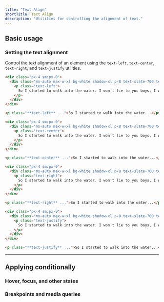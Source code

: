 ```yaml
---
title: "Text Align"
shortTitle: Text Align
description: "Utilities for controlling the alignment of text."
---
```




## Basic usage

### Setting the text alignment

Control the text alignment of an element using the `text-left`, `text-center`, `text-right`, and `text-justify` utilities.

```html {{ mode: 'example', p: 'none' }}
<div class="px-4 sm:px-0">
  <div class="mx-auto max-w-xl bg-white shadow-xl p-8 text-slate-700 text-sm leading-6 sm:text-base sm:leading-7 dark:bg-slate-800 dark:text-slate-400">
    <p class="text-left">
      So I started to walk into the water. I won't lie to you boys, I was terrified. But I pressed on, and as I made my way past the breakers a strange calm came over me. I don't know if it was divine intervention or the kinship of all living things but I tell you Jerry at that moment, I <em>was</em> a marine biologist.
    </p>
  </div>
</div>
```

```html
<p class="**text-left** ...">So I started to walk into the water...</p>
```

```html {{ mode: 'example', p: 'none' }}
<div class="px-4 sm:px-0">
  <div class="mx-auto max-w-xl bg-white shadow-xl p-8 text-slate-700 text-sm leading-6 sm:text-base sm:leading-7 dark:bg-slate-800 dark:text-slate-400">
    <p class="text-center">
      So I started to walk into the water. I won't lie to you boys, I was terrified. But I pressed on, and as I made my way past the breakers a strange calm came over me. I don't know if it was divine intervention or the kinship of all living things but I tell you Jerry at that moment, I <em>was</em> a marine biologist.
    </p>
  </div>
</div>
```

```html
<p class="**text-center** ...">So I started to walk into the water...</p>
```

```html {{ mode: 'example', p: 'none' }}
<div class="px-4 sm:px-0">
  <div class="mx-auto max-w-xl bg-white shadow-xl p-8 text-slate-700 text-sm leading-6 sm:text-base sm:leading-7 dark:bg-slate-800 dark:text-slate-400">
    <p class="text-right">
      So I started to walk into the water. I won't lie to you boys, I was terrified. But I pressed on, and as I made my way past the breakers a strange calm came over me. I don't know if it was divine intervention or the kinship of all living things but I tell you Jerry at that moment, I <em>was</em> a marine biologist.
    </p>
  </div>
</div>
```

```html
<p class="**text-right** ...">So I started to walk into the water...</p>
```

```html {{ mode: 'example', p: 'none' }}
<div class="px-4 sm:px-0">
  <div class="mx-auto max-w-xl bg-white shadow-xl p-8 text-slate-700 text-sm leading-6 sm:text-base sm:leading-7 dark:bg-slate-800 dark:text-slate-400">
    <p class="text-justify">
      So I started to walk into the water. I won't lie to you boys, I was terrified. But I pressed on, and as I made my way past the breakers a strange calm came over me. I don't know if it was divine intervention or the kinship of all living things but I tell you Jerry at that moment, I <em>was</em> a marine biologist.
    </p>
  </div>
</div>
```

```html
<p class="**text-justify** ...">So I started to walk into the water...</p>
```

---

## <Heading ignore>Applying conditionally</Heading>

### <Heading ignore>Hover, focus, and other states</Heading>

<HoverFocusAndOtherStates defaultClass="text-left" featuredClass="text-center" element="p" />

### <Heading ignore>Breakpoints and media queries</Heading>

<BreakpointsAndMediaQueries defaultClass="text-left" featuredClass="text-center" element="p" />
